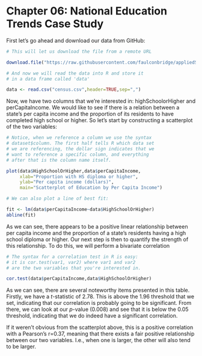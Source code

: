 Chapter 06: National Education Trends Case Study
========================================================

First let's go ahead and download our data from GitHub:

```r
# This will let us download the file from a remote URL

download.file("https://raw.githubusercontent.com/faulconbridge/appliedStats/master/part2/data/correlationCaseStudy.csv","census.csv","wget",extra="--no-check-certificate")

# And now we will read the data into R and store it
# in a data frame called 'data'

data <- read.csv("census.csv",header=TRUE,sep=",")
```

Now, we have two columns that we're interested in: highSchoolorHigher and perCapitaIncome. We would like to see if there is a relation between a state's per capita income and the proportion of its residents to have completed high school or higher. So let's start by constructing a scatterplot of the two variables:

```r
# Notice, when we reference a column we use the syntax
# dataset$column. The first half tells R which data set
# we are referencing, the dollar sign indicates that we
# want to reference a specific column, and everything
# after that is the column name itself.

plot(data$HighSchoolOrHigher,data$perCapitaIncome,
     xlab="Proportion with HS diploma or higher",
     ylab="Per capita income (dollars)",
     main="Scatterplot of Education by Per Capita Income")

# We can also plot a line of best fit:

fit <- lm(data$perCapitaIncome~data$HighSchoolOrHigher)
abline(fit)
```

As we can see, there appears to be a positive linear relationship between per capita income and the proportion of a state's residents having a high school diploma or higher. Our next step is then to quantify the strength of this relationship. To do this, we will perform a bivariate correlation

```r
# The syntax for a correlation test in R is easy:
# it is cor.test(var1, var2) where var1 and var2
# are the two variables that you're interested in.

cor.test(data$perCapitaIncome,data$HighSchoolOrHigher)
```

As we can see, there are several noteworthy items presented in this table. Firstly, we have a <em>t</em>-statistic of 2.78. This is above the 1.96 threshold that we set, indicating that our correlation is probably going to be significant. From there, we can look at our <em>p</em>-value (0.008) and see that it is below the 0.05 threshold, indicating that we do indeed have a significant correlation.

If it weren't obvious from the scatterplot above, this is a positive correlation with a Pearson's r=0.37, meaning that there exists a fair positive relationship between our two variables. I.e., when one is larger, the other will also tend to be larger.